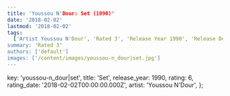 ```yaml
---
title: 'Youssou N'Dour: Set (1990)'
date: '2018-02-02'
lastmod: '2018-02-02'
tags:
  ['Artist Youssou N'Dour', 'Rated 3', 'Release Year 1990', 'Release Decade 1990']
summary: 'Rated 3'
authors: ['default']
images: ['/content/images/youssou-n_dour|set.jpg']
---
```


  key: 'youssou-n_dour|set',
  title: 'Set',
  release_year: 1990,
  rating: 6,
  rating_date: '2018-02-02T00:00:00.000Z',
  artist: 'Youssou N'Dour',
};

<MusicRating data={data} />
